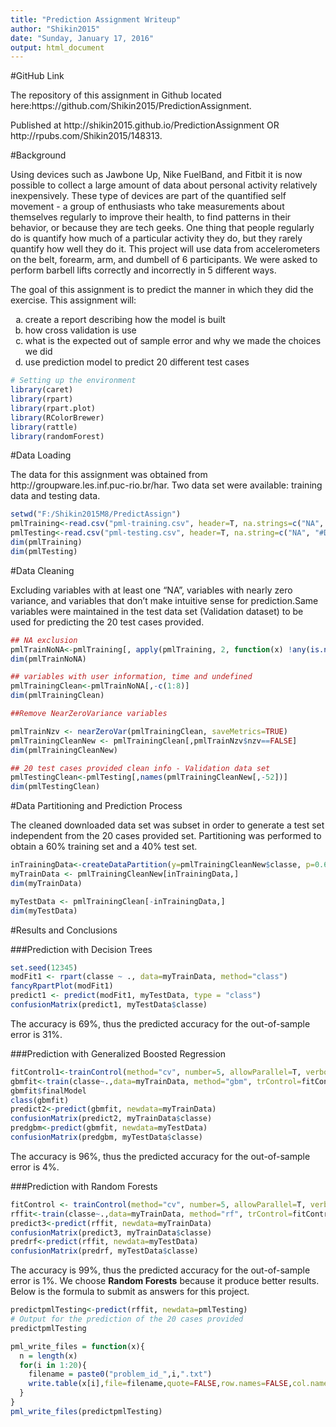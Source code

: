 ```yaml
---
title: "Prediction Assignment Writeup"
author: "Shikin2015"
date: "Sunday, January 17, 2016"
output: html_document
---
```

#GitHub Link

The repository of this assignment in Github located here:https://github.com/Shikin2015/PredictionAssignment.

Published at http://shikin2015.github.io/PredictionAssignment
OR http://rpubs.com/Shikin2015/148313.

#Background

Using devices such as Jawbone Up, Nike FuelBand, and Fitbit it is now possible to collect a large amount of data about personal activity relatively inexpensively. These type of devices are part of the quantified self movement - a group of enthusiasts who take measurements about themselves regularly to improve their health, to find patterns in their behavior, or because they are tech geeks. One thing that people regularly do is quantify how much of a particular activity they do, but they rarely quantify how well they do it. This project will use data from accelerometers on the belt, forearm, arm, and dumbell of 6 participants. We were asked to perform barbell lifts correctly and incorrectly in 5 different ways. 

The goal of this assignment is to predict the manner in which they did the exercise. This assignment will:

a. create a report describing how the model is built
b. how cross validation is use
c. what is the expected out of sample error and why we made the choices we did
d. use prediction model to predict 20 different test cases 

```r
# Setting up the environment
library(caret)
library(rpart)
library(rpart.plot)
library(RColorBrewer)
library(rattle)
library(randomForest)
```
#Data Loading

The data for this assignment was obtained from http://groupware.les.inf.puc-rio.br/har. 
Two data set were available: training data and testing data. 

```r
setwd("F:/Shikin2015M8/PredictAssign")
pmlTraining<-read.csv("pml-training.csv", header=T, na.strings=c("NA", "#DIV/0!"))
pmlTesting<-read.csv("pml-testing.csv", header=T, na.string=c("NA", "#DIV/0!"))
dim(pmlTraining)
dim(pmlTesting)
```

#Data Cleaning

Excluding variables with at least one "NA", variables with nearly zero variance, and variables that don't make intuitive sense for prediction.Same variables were maintained in the test data set (Validation dataset) to be used for predicting the 20 test cases provided.

```r
## NA exclusion 
pmlTrainNoNA<-pmlTraining[, apply(pmlTraining, 2, function(x) !any(is.na(x)))] 
dim(pmlTrainNoNA)

## variables with user information, time and undefined
pmlTrainingClean<-pmlTrainNoNA[,-c(1:8)]
dim(pmlTrainingClean)

##Remove NearZeroVariance variables

pmlTrainNzv <- nearZeroVar(pmlTrainingClean, saveMetrics=TRUE)
pmlTrainingCleanNew <- pmlTrainingClean[,pmlTrainNzv$nzv==FALSE]
dim(pmlTrainingCleanNew)

## 20 test cases provided clean info - Validation data set
pmlTestingClean<-pmlTesting[,names(pmlTrainingCleanNew[,-52])]
dim(pmlTestingClean)

```

#Data Partitioning and Prediction Process

The cleaned downloaded data set was subset in order to generate a test set independent from the 20 cases provided set. Partitioning was performed to obtain a 60% training set and a 40% test set.

```r
inTrainingData<-createDataPartition(y=pmlTrainingCleanNew$classe, p=0.60,list=FALSE)
myTrainData <- pmlTrainingCleanNew[inTrainingData,]
dim(myTrainData)

myTestData <- pmlTrainingClean[-inTrainingData,] 
dim(myTestData)
```
#Results and Conclusions

###Prediction with Decision Trees

```r
set.seed(12345)
modFit1 <- rpart(classe ~ ., data=myTrainData, method="class")
fancyRpartPlot(modFit1)
predict1 <- predict(modFit1, myTestData, type = "class")  
confusionMatrix(predict1, myTestData$classe)  
```
The accuracy is 69%, thus the predicted accuracy for the out-of-sample error is 31%.

###Prediction with Generalized Boosted Regression

```r
fitControl1<-trainControl(method="cv", number=5, allowParallel=T, verbose=T)
gbmfit<-train(classe~.,data=myTrainData, method="gbm", trControl=fitControl1, verbose=F)
gbmfit$finalModel
class(gbmfit)
predict2<-predict(gbmfit, newdata=myTrainData)
confusionMatrix(predict2, myTrainData$classe)
predgbm<-predict(gbmfit, newdata=myTestData)
confusionMatrix(predgbm, myTestData$classe)

```
The accuracy is 96%, thus the predicted accuracy for the out-of-sample error is 4%.

###Prediction with Random Forests

```r
fitControl <- trainControl(method="cv", number=5, allowParallel=T, verbose=T)
rffit<-train(classe~.,data=myTrainData, method="rf", trControl=fitControl, verbose=F)
predict3<-predict(rffit, newdata=myTrainData)
confusionMatrix(predict3, myTrainData$classe)
predrf<-predict(rffit, newdata=myTestData)
confusionMatrix(predrf, myTestData$classe)

```
The accuracy is 99%, thus the predicted accuracy for the out-of-sample error is 1%. We choose **Random Forests** because it produce better results. Below is the formula to submit as answers for this project.

```r
predictpmlTesting<-predict(rffit, newdata=pmlTesting)
# Output for the prediction of the 20 cases provided
predictpmlTesting

pml_write_files = function(x){
  n = length(x)
  for(i in 1:20){
    filename = paste0("problem_id_",i,".txt")
    write.table(x[i],file=filename,quote=FALSE,row.names=FALSE,col.names=FALSE)
  }
}
pml_write_files(predictpmlTesting)
```